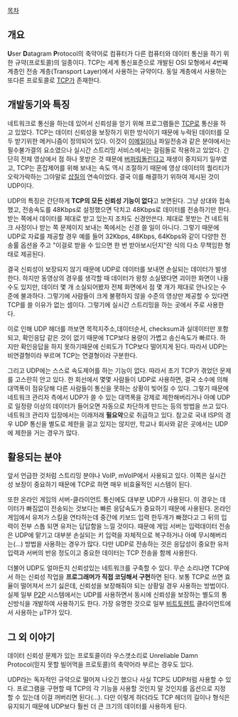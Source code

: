 [[목차]]

== 개요 ==
'''U'''ser '''D'''atagram '''P'''rotocol의 축약어로 컴퓨터가 다른 컴퓨터와 데이터 통신을 하기 위한 규약(프로토콜)의 일종이다. TCP는 세계 통신표준으로 개발된 OSI 모형에서 4번째 계층인 전송 계층(Transport Layer)에서 사용하는 규약이다. 동일 계층에서 사용하는 또다른 프로토콜로 [[TCP]]가 존재한다.

== 개발동기와 특징 ==
네트워크로 통신을 하는데 있어서 신뢰성을 얻기 위해 프로그램들은 [[TCP]]로 통신을 하고 있었다. TCP는 데이터 신뢰성을 보장하기 위한 방식이기 때문에 누락된 데이터를 모두 받기위한 메커니즘이 정의되어 있다. 이것이 [[이메일]]이나 파일전송과 같은 분야에서는 필수불가결의 요소였으나 실시간 스트리밍 서비스에서는 걸림돌로 작용하고 있었다. 간단히 전체 영상에서 점 하나 못받은 것 때문에 [[버퍼링]]돌린다고 재생이 중지되기 일쑤였고, TCP는 혼잡제어를 위해 보내는 속도 역시 조절하기 때문에 영상 데이터의 퀄리티가 오락가락하는 그야말로 [[삽질]]의 연속이었다. 결국 이를 해결하기 위하여 제시된 것이 UDP이다.

UDP의 특징은 간단하게 '''TCP의 모든 신뢰성 기능이 없다'''고 보면된다. 그냥 상대와 접속했고, 전송속도를 48Kbps로 설정했으면 닥치고 48Kbps로 데이터를 전송하기만 한다. 받는 쪽에서 데이터를 제대로 받고 있는지 조차도 신경안쓴다. 제대로 못받는 건 네트워크 사정이나 받는 쪽 문제이지 보내는 쪽에서는 신경 쓸 일이 아니다. 그렇기 때문에 UDP로 자료를 제공할 경우 예를 들어 32Kbps, 48Kbps, 64Kbps와 같이 다양한 전송률 옵션을 주고 "이걸로 받을 수 있으면 한 번 받아보시던지"란 식의 다소 무책임한 형태로 제공된다.

결국 신뢰성이 보장되지 않기 때문에 UDP로 데이터를 보내면 손실되는 데이터가 발생한다. 하지만 동영상의 경우를 생각할 때 데이터가 왕창 소실됐다면 괴이한 화면이 나올 수도 있지만, 데이터 몇 개 소실되어봤자 전체 화면에서 점 몇 개가 제대로 안나오는 수준에 불과하다. 그렇기에 사람들이 크게 불평하지 않을 수준의 영상만 제공할 수 있다면 TCP를 쓸 이유가 없는 셈이다. 그렇기에 실시간 스트리밍을 하는 곳에서 주로 사용한다. 

이로 인해 UDP 헤더를 까보면 목적지주소,데이터순서, checksum과 실데이터만 포함되고, 확인응답 같은 것이 없기 때문에 TCP보다 용량이 가볍고 송신속도가 빠르다. 하지만 확인응답을 하지 못하기때문에 신뢰도가 TCP보다 떨어지게 된다. 따라서 UDP는 비연결형이라 부르며 TCP는 연결형이라 구분한다.

그리고 UDP에는 스스로 속도제어를 하는 기능이 없다. 따라서 초기 TCP가 겪었던 문제를 고스란히 안고 있다. 한 회선에서 몇몇 사람들이 UDP로 사용하면, 결국 소수에 의해 대역폭이 점유당해 다른 사람들이 통신을 못하는 상황이 빚어질 수 있다. 그렇기 때문에 네트워크 관리자 측에서 UDP가 쓸 수 있는 대역폭을 강제로 제한해버리거나 아예 UDP로 일정량 이상의 데이터가 들어오면 자동으로 차단하게 만드는 등의 방법을 쓰고 있다. 네트워크 관리자 입장에서는 이래저래 '''필요악'''으로 취급하고 있다. 참고로 국내 ISP의 경우 UDP 통신을 별도로 제한을 걸고 있지는 않지만, 학교나 회사와 같은 곳에서는 UDP에 제한을 거는 경우가 많다.

== 활용되는 분야 ==
앞서 언급한 것처럼 스트리밍 분야나 VoIP, mVoIP에서 사용되고 있다. 이쪽은 실시간성 보장이 중요하기 때문에 TCP로 하면 매우 비효율적인 시스템이 된다.

또한 온라인 게임의 서버-클라이언트 통신에도 대부분 UDP가 사용된다. 이 경우는 데이터가 빠짐없이 전송되는 것보다는 빠른 응답속도가 중요하기 때문에 사용된다. 온라인게임에서 유저가 스킬을 연타하는데 중간에 키보드 입력 한두개가 빠졌다고 그 뒤의 입력이 전부 스톱 되면 유저는 답답함을 느낄 것이다. 때문에 게임 서버는 입력데이터 전송은 UDP에 맡기고 대부분 손실되는 키 입력을 자체적으로 복구하거나 아예 무시해버리는(…) 방법을 사용하는 경우가 많다. 다만 UDP로 전송하는 것은 응답성이 중요한 유저 입력과 서버의 반응 정도이고 중요한 데이터는 TCP 전송을 함께 사용한다.

더불어 UDP도 얼마든지 신뢰성있는 네트워크를 구축할 수 있다. 무슨 소리냐면 TCP에서 하는 신뢰성 작업을 '''프로그래머가 직접 코딩해서 구현'''하면 된다. 보통 TCP로 쓰면 효율이 떨어져서 쓰기 싫은데, 신뢰성을 보장해줘야 되는 상황일 경우 사용하는 방법이다. 실제 일부 [[P2P]] 시스템에서는 UDP를 사용하면서 동시에 신뢰성을 보장하는 별도의 통신방식을 개발하여 사용하기도 한다. 가장 유명한 것으로 일부 [[비트토렌트]] 클라이언트에서 사용하는 μTP가 있다.

== 그 외 이야기 ==
데이터 신뢰성 문제가 있는 프로토콜이라 우스갯소리로 Unreliable Damn Protocol(믿지 못할 빌어먹을 프로토콜)의 축약어라 부르는 경우도 있다.

UDP라는 독자적인 규약으로 떨어져 나오긴 했으나 사실 TCP도 UDP처럼 사용할 수 있다. 프로그램을 구현할 때 TCP의 각 기능을 사용할 것인지 말 것인지를 옵션으로 지정할 수 있는데 이걸 꺼버리면 된다(…). 다만 이렇게 하더라도 TCP 헤더의 길이나 형식은 유지되기 때문에 UDP보다 훨씬 더 큰 크기의 데이터를 사용하게 된다.
